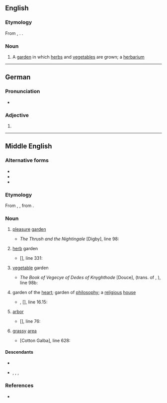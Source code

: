{{also|Herber}}
==English==

===Etymology===
From {{inh|en|enm|herber}}, {{m|enm|erber||pleasure garden; herb garden}}. {{doublet|en|arbour}}.

===Noun===
{{en-noun}}

# {{lb|en|rare}} A [[garden]] in which [[herb]]s and [[vegetable]]s are grown; a [[herbarium]]

----

==German==

===Pronunciation===
* {{audio|De-herber.ogg|Audio|lang=de}}

===Adjective===
{{head|de|adjective form}}

# {{infl of|de|herb||str//mix|nom|m|s|;|str|gen//dat|f|s|;|str|gen|p}}

----
==Middle English==

===Alternative forms===
* {{alter|enm|erber|erbaire|erbare|herbier}}
* {{alter|enm|arber|arbere||influenced by {{cog|la|arbor||tree}}}}
* {{alter|enm|herbergh|herbarwe||influenced by {{m|enm|herberwe||harbor}}}}

===Etymology===
From {{bor|enm|xno|herber}}, {{m|fro|erber||garden}}, from {{m|fro|erbe||grass, herb}}.

===Noun===
{{en-noun}}

# [[pleasure]] [[garden]]
#* {{circa|1300}} ''The Thrush and the Nightingale'' [Digby], line 98:
#*: {{quote|enm|'Ich habbe leue to ben here, In orchard and in '''erbere''' Mine songes for to singe.}}
# [[herb]] garden
#* {{circa|1400}} ''{{w|Kyng Alisaunder}}'' <nowiki>[</nowiki>{{w|Codex Laud|Laud Misc.}}<nowiki>]</nowiki>, line 331:
#*: {{quote|enm|Herbes he took in on '''herbere''' And stamped hem in a mortere.}}
# [[vegetable]] garden
#* {{circa|1450}} ''The Book of Vegecye of Dedes of Knyghthode'' [Douce], (trans. of {{w|Vegetius}}, ''{{w|De re militari}}''), line 98b:
#*: {{quote|enm|Also loke þyn gardynes and orchardes & '''erberes''' with-ynne þe citee be wel I-tyled, as wel for profite & nede as for honest disport.}}
# {{lb|enm|figurative}} garden of the [[heart]]; garden of [[philosophy]]; a [[religious]] [[house]]
#* {{circa|1400}} {{w|William Langland}}, ''{{w|Piers Plowman}}'' <nowiki>[</nowiki>{{w|Codex Laud|Laud Misc.}}<nowiki>]</nowiki>, line 16.15:
#*: {{quote|enm|Herte hatte þe '''erber''' þat it in groweth.}}
# [[arbor]] {{gl|shady place for sitting}}
#* {{circa|1330}} ''{{w|The Seven Sages of Rome}}'' <nowiki>[</nowiki>{{w|Auchinlek manuscript|Auchinlek}}<nowiki>]</nowiki>, line 76:
#*: {{quote|enm|Þe louerd had o gardin; A wel fair ympe is þar in; A fair '''herber''' hit ouer spredez.}}
# [[grass]]y [[area]]
#* {{circa|1425}} ''{{w|The Seven Sages of Rome}}'' [Cotton Galba], line 628:
#*: {{quote|enm|He had ordaynd..A faire gardine..Þare stode a faire pine-appel tre..And vnder it was an '''herber''' grene.}}

====Descendants====
* {{desc|en|herber}}
* {{desc|sco|herber}}, {{l|sco|herbere}}, {{l|sco|herbar}}, {{l|sco|herbare}}

===References===
* {{R:MED Online|pos=n|id=MED20456}}